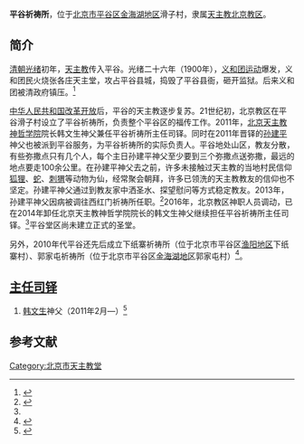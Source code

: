 '''平谷祈祷所'''，位于[[北京市|北京市]][[平谷区|平谷区]][[金海湖地区|金海湖地区]]滑子村，隶属[[天主教北京教区|天主教北京教区]]。

==简介==
[[清朝|清朝]][[光绪|光绪]]初年，[[天主教|天主教]]传入平谷。光绪二十六年（1900年），[[义和团运动|义和团运动]]爆发，义和团民火烧张各庄天主堂，攻占平谷县城，捣毁了平谷县衙，砸开监狱。后来义和团被清政府镇压。<ref>{{Cite web|url =http://www.pgly.gov.cn/content/nr_pglygk.jsp?code=UR29bC377dsipLF6liFRAwa666666ba666666b|title =历史沿革|author =|date =2015-12-01|publisher =平谷区旅游委|language =|accessdate =|quote =}}{{dead link|date=2018年2月 |bot=InternetArchiveBot |fix-attempted=yes }}</ref>

[[中华人民共和国|中华人民共和国]][[改革开放|改革开放]]后，平谷的天主教逐步复苏。21世纪初，北京教区在平谷滑子村设立了平谷祈祷所，负责整个平谷区的福传工作。2011年，[[北京天主教神哲学院|北京天主教神哲学院]]院长韩文生神父兼任平谷祈祷所主任司铎。同时在2011年晋铎的[[孙建平|孙建平]]神父也被派到平谷服务，为平谷祈祷所的实际负责人。平谷地处山区，教友分散，有些弥撒点只有几个人，每个主日孙建平神父至少要到三个弥撒点送弥撒，最远的地点要走100余公里。在孙建平神父去之前，许多未接触过天主教的当地村民信仰[[狐狸|狐狸]]、[[蛇|蛇]]、[[刺猬|刺猬]]等动物为仙，经常聚会朝拜，许多已领洗的天主教教友的信仰也不坚定。孙建平神父通过到教友家中洒圣水、探望慰问等方式稳定教友。2013年，孙建平神父因病被调往西红门祈祷所任职。<ref>{{Cite web |url = http://www.tianguangbao.org/2016.3.15/10.htm |title = 六品十五载 终成铎职梦——访北京教区孙建平神父 |author = 李妍 |date = 2016-03-15 |publisher = 天光 |language =  |accessdate =  |quote =  |archive-url = https://web.archive.org/web/20170102171256/http://www.tianguangbao.org/2016.3.15/10.htm |archive-date = 2017-01-02 |dead-url = yes }}</ref>2016年，北京教区神职人员调动，已在2014年卸任北京天主教神哲学院院长的韩文生神父继续担任平谷祈祷所主任司铎。<ref name=elyl/>平谷堂区尚未建立正式的圣堂。

另外，2010年代平谷还先后成立下纸寨祈祷所（位于北京市平谷区[[渔阳地区|渔阳地区]]下纸寨村）、郭家屯祈祷所（位于北京市平谷区[[金海湖地区|金海湖地区]]郭家屯村）<ref>{{Cite web|url =http://www.catholic-bj.org/content.php?id=5593&fuid=63&tid=26|title =北京教区所属堂区及祈祷所2017年圣周礼仪时间安排|author =|date =2017-04-08|publisher =天主教北京教区|language =|accessdate =|quote =|deadurl =yes|archiveurl =https://web.archive.org/web/20171029173745/http://www.catholic-bj.org/content.php?id=5593&fuid=63&tid=26|archivedate =2017-10-29}}</ref>。

==[[主任司铎|主任司铎]]==
#[[韩文生|韩文生]]神父（2011年2月—）<ref name=elyl>{{Cite web |url = http://www.chinacatholic.org/News/show/id/34764.html |title = 北京：天主教北京教区神职人员2016年最新调动名单 |author =  |date = 2016-03-31 |publisher = 信德网 |language =  |accessdate =  |quote =  |archive-date = 2016-12-26 |archive-url = https://web.archive.org/web/20161226060200/http://www.chinacatholic.org/News/show/id/34764.html |dead-url = no }}</ref>

==参考文献==
{{reflist}}

{{北京教堂}}
[[Category:北京市天主教堂|Category:北京市天主教堂]]